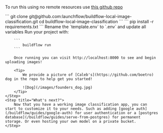 To run this using no remote resources use [this github repo](https://github.com/launchflow/buildflow-local-image-classification)

<Steps>
    <Step title="Clone the GitHub Repo">
```
git clone git@github.com:launchflow/buildflow-local-image-classification.git 
cd buildflow-local-image-classification
```
    </Step>
    <Step title="Install your requirements">
        ```
            pip install -r requirements.txt
        ```
    </Step>
    <Step title="Create a .env file">
        Rename the `template.env` to `.env` and update all variables
    </Step>
    <Step title="Run your project">
        Run your project with:

        ```
            buildflow run
        ```

        Once running you can visit http://localhost:8000 to see and begin uploading images!

        <Tip>
            We provide a picture of [Caleb's](https://github.com/boetro) dog in the repo to help get you started!

            ![Dog](/images/founders_dog.jpg)
        </Tip>
    </Step>
    <Step title="What's next?">
        Now that you have a working image classification app, you can start to customize it to your needs. Such as adding [google auth](/buildflow/guides/google-auth) for user authentication or a [postgres database](/buildflow/guides/serve-from-postgres) for permanent storage. Or even hosting your own model on a private bucket.
    </Step>
</Steps>

